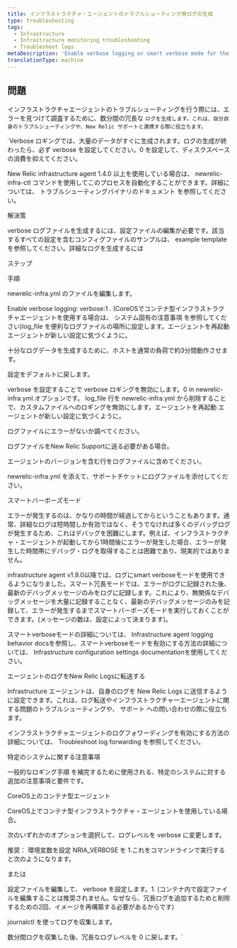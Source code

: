 ```yaml
---
title: インフラストラクチャ・エージェントのトラブルシューティング用ログの生成
type: troubleshooting
tags:
  - Infrastructure
  - Infrastructure monitoring troubleshooting
  - Troubleshoot logs
metaDescription: 'Enable verbose logging or smart verbose mode for the New Relic infrastructure agent, then collect about 3 to 5 minutes worth of data to help troubleshoot.'
translationType: machine
---
```


## 問題

インフラストラクチャエージェントのトラブルシューティングを行う際には、エラーを見つけて調査するために、数分間の冗長な `ログを生成します。これは、自分自身のトラブルシューティングや、New Relic サポートと連携する際に役立ちます。`

`Verbose ロギングでは、大量のデータがすぐに生成されます。ログの生成が終わったら、必ず verbose を設定してください。0 を設定して、ディスクスペースの消費を抑えてください。

New Relic infrastructure agent 1.4.0 以上を使用している場合は、 newrelic-infra-ctl コマンドを使用してこのプロセスを自動化することができます。詳細については、 トラブルシューティングバイナリのドキュメント を参照してください。

解決策

verbose ログファイルを生成するには、設定ファイルの編集が必要です。該当するすべての設定を含むコンフィグファイルのサンプルは、 example template を参照してください。詳細なログを生成するには

ステップ

	

手順

	

newrelic-infra.yml のファイルを編集します。

Enable verbose logging: verbose:1 . (CoreOSでコンテナ型インフラストラクチャエージェントを使用する場合は、 システム固有の注意事項 を参照してください)log_file を便利なログファイルの場所に設定します。エージェントを再起動 エージェントが新しい設定に気づくように。


	

十分なログデータを生成するために、ホストを通常の負荷で約3分間動作させます。



	

設定をデフォルトに戻します。

verbose を設定することで verbose ロギングを無効にします。0 in newrelic-infra.yml.オプションです。 log_file 行を newrelic-infra.yml から削除することで、カスタムファイルへのロギングを無効にします。エージェントを再起動 エージェントが新しい設定に気づくように。


	

ログファイルにエラーがないか調べてください。

ログファイルをNew Relic Supportに送る必要がある場合。

エージェントのバージョンを含む行をログファイルに含めてください。

newrelic-infra.yml を添えて、サポートチケットにログファイルを添付してください。

スマートバーボーズモード

エラーが発生するのは、かなりの時間が経過してからということもあります。通常、詳細なログは短時間しか有効ではなく、そうでなければ多くのデバッグログが発生するため、これはデバッグを困難にします。例えば、インフラストラクチャ・エージェントが起動してから1時間後にエラーが発生した場合、エラーが発生した時間帯にデバッグ・ログを取得することは困難であり、現実的ではありません。

infrastructure agent v1.9.0以降では、ログにsmart verboseモードを使用できるようになりました。スマート冗長モードでは、エラーがログに記録された後、最新のデバッグメッセージのみをログに記録します。これにより、無関係なデバッグメッセージを大量に記録することなく、最新のデバッグメッセージのみを記録して、エラーが発生するまでスマートバーボーズモードを実行しておくことができます。(メッセージの数は、設定によって決まります)。

スマートverboseモードの詳細については、 Infrastructure agent logging behavior docsを参照し、スマートverboseモードを有効にする方法の詳細については、 Infrastructure configuration settings documentationを使用してください。

エージェントのログをNew Relic Logsに転送する

Infrastructure エージェントは、自身のログを New Relic Logs に送信するように設定できます。これは、ログ転送やインフラストラクチャーエージェントに関する問題のトラブルシューティングや、 サポート への問い合わせの際に役立ちます。

インフラストラクチャエージェントのログフォワーディングを有効にする方法の詳細については、 Troubleshoot log forwarding を参照してください。

特定のシステムに関する注意事項

一般的なロギング手順 を補完するために使用される、特定のシステムに対する追加の注意事項と要件です。

CoreOS上のコンテナ型エージェント

CoreOS上でコンテナ型インフラストラクチャ・エージェントを使用している場合。

次のいずれかのオプションを選択して、ログレベルを verbose に変更します。

推奨： 環境変数を設定 NRIA_VERBOSE を 1.これをコマンドラインで実行すると次のようになります。

または

設定ファイルを編集して、 verbose を設定します。1. (コンテナ内で設定ファイルを編集することは推奨されません。なぜなら、冗長ログを追加するためと削除するための2回、イメージを再構築する必要があるからです)

journalctl を使ってログを収集します。

数分間ログを収集した後、冗長なログレベルを 0 に戻します。`